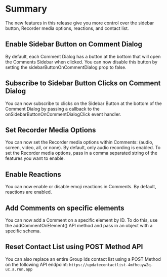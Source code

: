 # Summary
The new features in this release give you more control over the sidebar button, Recorder media options, reactions, and contact list. 

## Enable Sidebar Button on Comment Dialog
By default, each Comment Dialog has a button at the bottom that will open the Comments Sidebar when clicked. You can now disable this button by setting the sidebarButtonOnCommentDialog prop to false.

## Subscribe to Sidebar Button Clicks on Comment Dialog

You can now subscribe to clicks on the Sidebar Button at the bottom of the Comment Dialog by passing a callback to the onSidebarButtonOnCommentDialogClick event handler.

## Set Recorder Media Options
You can now set the Recorder media options within Comments: (audio, screen, video, all, or none). By default, only audio recording is enabled. To set the Recorder media options, pass in a comma separated string of the features you want to enable.

## Enable Reactions
You can now enable or disable emoji reactions in Comments. By default, reactions are enabled.

## Add Comments on specific elements
You can now add a Comment on a specific element by ID. To do this, use the addCommentOnElement() API method and pass in an object with a specific schema.

## Reset Contact List using POST Method API

You can also replace an entire Group Ids contact list using a POST Method on the following API endpoint: `https://updatecontactlist-4mfhcuyw2q-uc.a.run.app`
